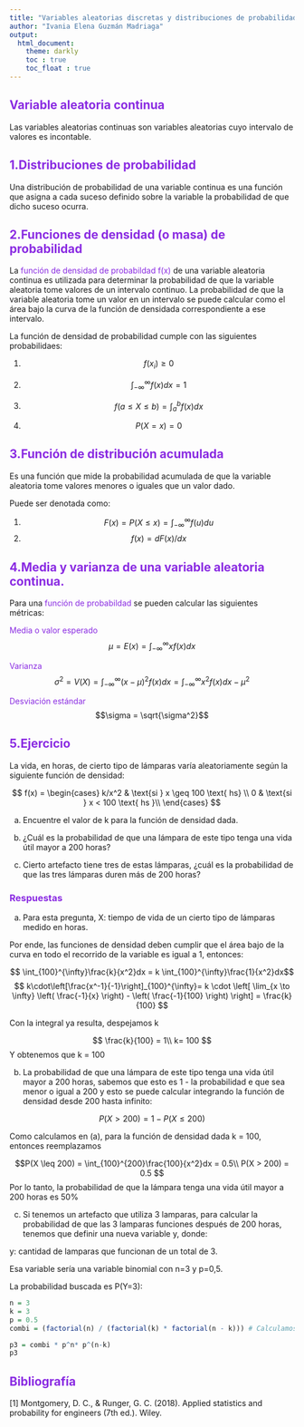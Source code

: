 ```yaml
---
title: "Variables aleatorias discretas y distribuciones de probabilidad parte 1.2"
author: "Ivania Elena Guzmán Madriaga"
output: 
  html_document: 
    theme: darkly
    toc : true
    toc_float : true
---
```

<style>
  h1, h2, h3, h4, h5, h6 {
    color: blueviolet;
  }
</style>

## Variable aleatoria continua

Las variables aleatorias continuas son variables aleatorias cuyo intervalo de
valores es incontable.

## 1.Distribuciones de probabilidad

Una distribución de probabilidad de una variable continua es una función que asigna
a cada suceso definido sobre la variable la probabilidad de que dicho suceso ocurra.

## 2.Funciones de densidad (o masa) de probabilidad

La  <span style="color:blueviolet">función de densidad de probabildad f(x)</span> de una variable aleatoria continua es utilizada para determinar la probabilidad de que la variable aleatoria tome valores de un intervalo continuo. La probabilidad de que la variable aleatoria tome un 
valor en un intervalo se puede calcular como el área bajo la curva de la función 
de densidada correspondiente a ese intervalo. 

La función de densidad de probabilidad cumple con las siguientes probabilidaes:

(1) $$ f(x_i) \geq 0$$
(2) $$ \int_{-\infty}^{\infty} f(x) dx = 1 $$

(3) $$ f(a \leq X \leq b ) = \int_{a}^{b} f(x)dx $$ 
(4) $$ P(X = x) = 0 $$

## 3.Función de distribución acumulada

Es una función que mide la probabilidad acumulada de que la variable aleatoria tome valores menores o iguales que un valor dado.

Puede ser denotada como:

(1) $$ F(x) = P(X \leq x) = \int_{-\infty}^{\infty} f(u)du $$
(2) $$ f(x) = dF(x)/dx $$

## 4.Media y varianza de una variable aleatoria continua.

Para una <span style="color:blueviolet">función de probabildad</span> se pueden calcular las
siguientes métricas:

<span style="color:blueviolet">Media o valor esperado</span>
$$ \mu = E(x) = \int_{-\infty}^{\infty}xf(x)dx $$

<span style="color:blueviolet">Varianza</span>
$$ \sigma^2 = V(X) = \int_{-\infty}^{\infty}(x - \mu)^2f(x)dx = \int_{-\infty}^{\infty}x^2f(x)dx - \mu^2$$

<span style="color:blueviolet">Desviación estándar</span>
$$\sigma = \sqrt{\sigma^2}$$

## 5.Ejercicio 

La vida, en horas, de cierto tipo de lámparas varía aleatoriamente según la siguiente función de densidad:

$$ f(x) =
\begin{cases}
k/x^2 & \text{si } x \geq 100 \text{ hs} \\
0 & \text{si } x < 100 \text{ hs }\\
\end{cases} $$

(a) Encuentre el valor de k para la función de densidad dada.

(b) ¿Cuál es la probabilidad de que una lámpara de este tipo tenga una vida útil mayor a 200 horas?

(c) Cierto artefacto tiene tres de estas lámparas, ¿cuál es la probabilidad de que las tres lámparas duren más de 200 horas?

### Respuestas

(a) Para esta pregunta, X: tiempo de vida de un cierto tipo de lámparas medido en horas.

Por ende, las funciones de densidad deben cumplir que el área bajo de la curva en todo el recorrido de la variable es igual a 1, entonces: 

$$ \int_{100}^{\infty}\frac{k}{x^2}dx = k \int_{100}^{\infty}\frac{1}{x^2}dx$$
$$ k\cdot\left[\frac{x^-1}{-1}\right]_{100}^{\infty}= k \cdot \left[ \lim_{x \to \infty} \left( \frac{-1}{x} \right) - \left( \frac{-1}{100} \right) \right] = \frac{k}{100} $$ 

Con la integral ya resulta, despejamos k

$$ \frac{k}{100} = 1\\
k= 100 $$
Y obtenemos que k = 100


(b) La probabilidad de que una lámpara de este tipo tenga una vida útil mayor a 200 horas, sabemos que esto es 1 - la probabilidad e que sea menor o igual a 200 y esto se puede calcular integrando la función de densidad desde 200 hasta infinito:

$$P(X > 200) = 1 - P(X \leq 200)$$

Como calculamos en (a), para la función de densidad dada k = 100, entonces reemplazamos

$$P(X \leq 200) = \int_{100}^{200}\frac{100}{x^2}dx = 0.5\\
P(X > 200) = 0.5 $$
Por lo tanto, la probabilidad de que la lámpara tenga una vida útil mayor a 200 horas es 50%

(c) Si tenemos un artefacto que utiliza 3 lamparas, para calcular la probabilidad de que las 3 lamparas funciones después de 200 horas, tenemos que definir una nueva variable y, donde:

y: cantidad de lamparas que funcionan de un total de 3.

Esa variable sería una variable binomial con n=3 y p=0,5. 

La probabilidad buscada es P(Y=3):

```r
n = 3
k = 3
p = 0.5
combi = (factorial(n) / (factorial(k) * factorial(n - k))) # Calculamos la combinatoria utilizando la fórmula matemática

p3 = combi * p^n* p^(n-k)
p3
```

## Bibliografía
  [1] Montgomery, D. C., & Runger, G. C. (2018). Applied statistics and probability for engineers (7th ed.). Wiley.